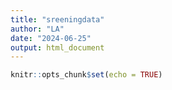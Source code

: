 ```yaml
---
title: "sreeningdata"
author: "LA"
date: "2024-06-25"
output: html_document
---
```


```r
knitr::opts_chunk$set(echo = TRUE)
```
